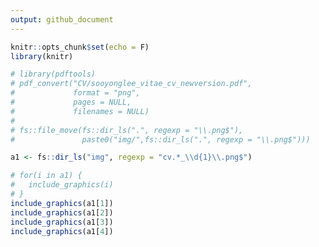 ```yaml
---
output: github_document
---
```


```r
knitr::opts_chunk$set(echo = F)
library(knitr)

# library(pdftools)
# pdf_convert("CV/sooyonglee_vitae_cv_newversion.pdf",
#             format = "png",
#             pages = NULL,
#             filenames = NULL)
# 
# fs::file_move(fs::dir_ls(".", regexp = "\\.png$"),
#               paste0("img/",fs::dir_ls(".", regexp = "\\.png$")))

a1 <- fs::dir_ls("img", regexp = "cv.*_\\d{1}\\.png$")
```
```r

# for(i in a1) {
#   include_graphics(i)
# }
include_graphics(a1[1])
include_graphics(a1[2])
include_graphics(a1[3])
include_graphics(a1[4])
```

<!-- [embed]sooyonglee_vitae_cv_newversion.pdf[/embed] -->
<!-- ![](CV/sooyonglee_vitae_cv_newversion.pdf){width=2000px, height=1500px} -->
<!-- (https://github.com/sooyongl/sylcv/blob/main/CV/sooyonglee_vitae_cv_newversion.pdf?raw=true) -->